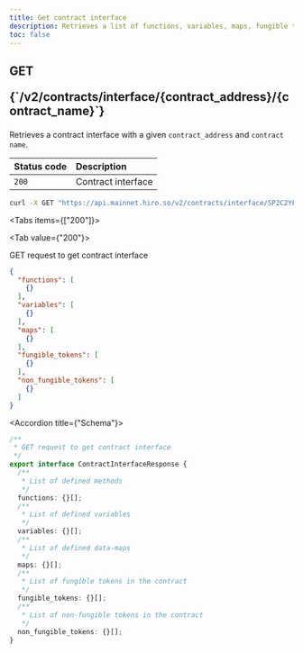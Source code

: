 ```yaml
---
title: Get contract interface
description: Retrieves a list of functions, variables, maps, fungible tokens and non-fungible tokens for a given smart contract.
toc: false
---
```




<Root>

<API>

<div className='flex-1'>

<h2 className="not-prose mb-2 inline-flex items-center gap-3 font-mono">
  <div className="rounded-lg border px-1 py-0.5 text-xs font-medium border-green-400/50 bg-green-400/20 text-green-600 dark:text-green-400">
    GET
  </div>
  <p className="text-xs break-words overflow-hidden w-[95%]">{`/v2/contracts/interface/{contract_address}/{contract_name}`}</p>
</h2>

Retrieves a contract interface with a given `contract_address` and `contract name`.

| Status code | Description |
| :----------- | :----------- |
| `200` | Contract interface |

</div>

<APIExample>

```bash title="Terminal"
curl -X GET "https://api.mainnet.hiro.so/v2/contracts/interface/SP2C2YFP12AJZB4MABJBAJ55XECVS7E4PMMZ89YZR.arkadiko-token"
```

<Tabs items={["200"]}>

<Tab value={"200"}>

GET request to get contract interface

```json title="Example response"
{
  "functions": [
    {}
  ],
  "variables": [
    {}
  ],
  "maps": [
    {}
  ],
  "fungible_tokens": [
    {}
  ],
  "non_fungible_tokens": [
    {}
  ]
}
```

<Accordions>

<Accordion title={"Schema"}>

```ts
/**
 * GET request to get contract interface
 */
export interface ContractInterfaceResponse {
  /**
   * List of defined methods
   */
  functions: {}[];
  /**
   * List of defined variables
   */
  variables: {}[];
  /**
   * List of defined data-maps
   */
  maps: {}[];
  /**
   * List of fungible tokens in the contract
   */
  fungible_tokens: {}[];
  /**
   * List of non-fungible tokens in the contract
   */
  non_fungible_tokens: {}[];
}

```

</Accordion>

</Accordions>

</Tab>

</Tabs>

</APIExample>

</API>

</Root>
